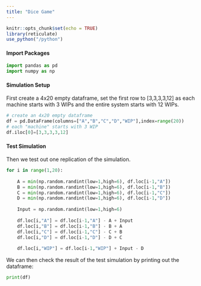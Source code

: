 ```yaml
---
title: "Dice Game"
---
```


```r
knitr::opts_chunk$set(echo = TRUE)
library(reticulate)
use_python("/python")
```

#### Import Packages

```python
import pandas as pd
import numpy as np
```

#### Simulation Setup

First create a 4x20 empty dataframe, set the first row to [3,3,3,3,12] as each machine starts with 3 WIPs and the entire system starts with 12 WIPs.

```python
# create an 4x20 empty dataframe
df = pd.DataFrame(columns=["A","B","C","D","WIP"],index=range(20))
# each "machine" starts with 3 WIP
df.iloc[0]=[3,3,3,3,12]
```

#### Test Simulation

Then we test out one replication of the simulation.

```python
for i in range(1,20):
 
    A = min(np.random.randint(low=1,high=6), df.loc[i-1,"A"])
    B = min(np.random.randint(low=1,high=6), df.loc[i-1,"B"])
    C = min(np.random.randint(low=1,high=6), df.loc[i-1,"C"])
    D = min(np.random.randint(low=1,high=6), df.loc[i-1,"D"])
    
    Input = np.random.randint(low=1,high=6)
    
    df.loc[i,"A"] = df.loc[i-1,"A"] - A + Input
    df.loc[i,"B"] = df.loc[i-1,"B"] - B + A
    df.loc[i,"C"] = df.loc[i-1,"C"] - C + B
    df.loc[i,"D"] = df.loc[i-1,"D"] - D + C
    
    df.loc[i,"WIP"] = df.loc[i-1,"WIP"] + Input - D
```

We can then check the result of the test simulation by printing out the dataframe:

```python
print(df)
```

